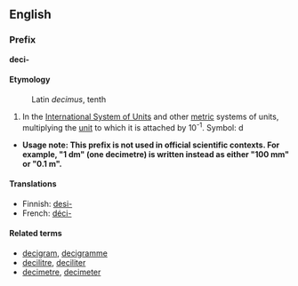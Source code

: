 ==English==
===Prefix===
'''deci-'''

====Etymology====
:Latin ''decimus'', tenth

#In the [[International System of Units]] and other [[metric]] systems of units, multiplying the [[unit]] to which it is attached by 10<sup>-1</sup>. Symbol: d
*'''Usage note: This prefix is not used in official scientific contexts.  For example, "1 dm" (one decimetre) is written instead as either "100 mm" or "0.1 m".'''

====Translations====
*Finnish: [[desi-]]
*French: [[déci-]]

====Related terms====
*[[decigram]], [[decigramme]]
*[[decilitre]], [[deciliter]]
*[[decimetre]], [[decimeter]]